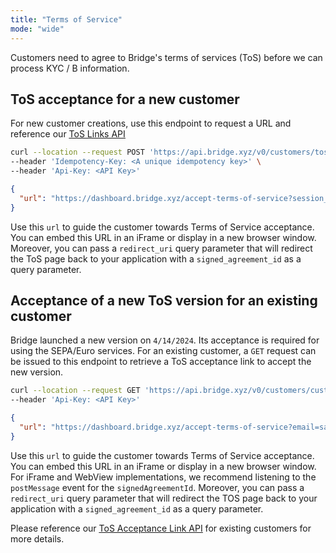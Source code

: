 ```yaml
---
title: "Terms of Service"
mode: "wide"
---
```


Customers need to agree to Bridge's terms of services (ToS) before we can process KYC / B information.

## **ToS acceptance for a new customer**

For new customer creations, use this endpoint to request a URL and reference our [<u>ToS Links API</u>](/api-reference/customers/request-a-hosted-url-for-tos-acceptance-for-new-customer-creation)

```bash Request
curl --location --request POST 'https://api.bridge.xyz/v0/customers/tos_links' \
--header 'Idempotency-Key: <A unique idempotency key>' \
--header 'Api-Key: <API Key>'
```

```json Response
{
  "url": "https://dashboard.bridge.xyz/accept-terms-of-service?session_token=4d5d8c45-9feb-422a-bb5e-0fd32e3b3c53"
}
```

Use this `url` to guide the customer towards Terms of Service acceptance. You can embed this URL in an iFrame or display in a new browser window. Moreover, you can pass a `redirect_uri` query parameter that will redirect the ToS page back to your application with a `signed_agreement_id` as a query parameter.

## **Acceptance of a new ToS version for an existing customer**

Bridge launched a new version on `4/14/2024`. Its acceptance is required for using the SEPA/Euro services. For an existing customer, a `GET` request can be issued to this endpoint to retrieve a ToS acceptance link to accept the new version.

```bash Request
curl --location --request GET 'https://api.bridge.xyz/v0/customers/cust_123/tos_acceptance_link' \
--header 'Api-Key: <API Key>'
```

```json Response
{
  "url": "https://dashboard.bridge.xyz/accept-terms-of-service?email=sage%40blick-mayer.example&t=74ea7c13-2b52-5073-bd12-6879f92b88dd"
}
```

Use this `url` to guide the customer towards Terms of Service acceptance. You can embed this URL in an iFrame or display in a new browser window. For iFrame and WebView implementations, we recommend listening to the `postMessage` event for the `signedAgreementId`. Moreover, you can pass a `redirect_uri` query parameter that will redirect the TOS page back to your application with a `signed_agreement_id` as a query parameter.

Please reference our [<u>ToS Acceptance Link API</u>](/api-reference/customers/retrieve-a-hosted-url-for-tos-acceptance-for-an-existing-customer) for existing customers for more details.